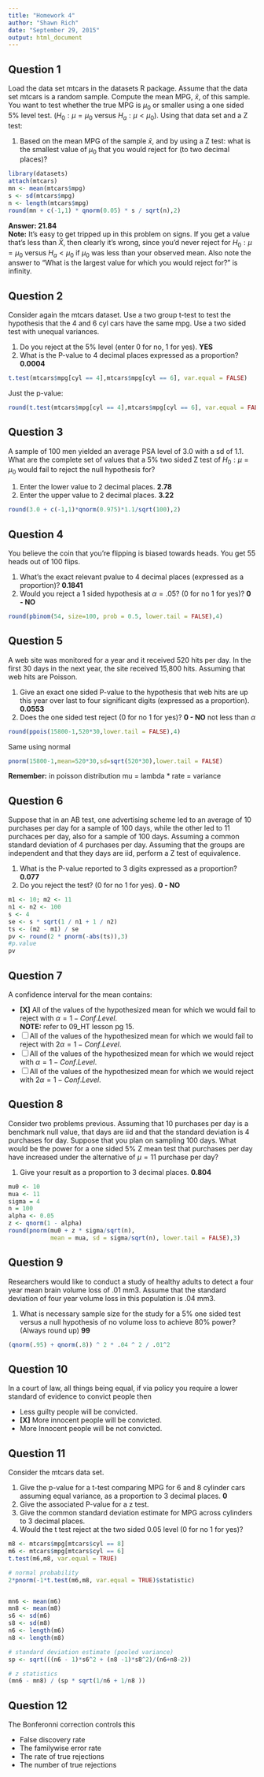 ```yaml
---
title: "Homework 4"
author: "Shawn Rich"
date: "September 29, 2015"
output: html_document
---
```


## Question 1  
Load the data set mtcars in the datasets R package. Assume that the data set mtcars is a random sample. Compute the mean MPG, $\bar{x}$, of this sample.  
You want to test whether the true MPG is $\mu_0$ or smaller using a one sided 5% level test. ($H_0:\mu=\mu_0$ versus $H_a:\mu<\mu_0$). Using that data set and a Z test:  

1. Based on the mean MPG of the sample $\bar{x}$, and by using a Z test: what is the smallest value of $\mu_0$ that you would reject for (to two decimal places)?

```r
library(datasets)
attach(mtcars)
mn <- mean(mtcars$mpg)
s <- sd(mtcars$mpg)
n <- length(mtcars$mpg)
round(mn + c(-1,1) * qnorm(0.05) * s / sqrt(n),2)
```

**Answer: 21.84**  
**Note:** It's easy to get tripped up in this problem on signs. If you get a value that's less than $\bar{X}$, then clearly it's wrong, since you'd never reject for $H_0:\mu=\mu_0$ versus $H_a < \mu_0$ if $\mu_0$ was less than your observed mean. Also note the answer to "What is the largest value for which you would reject for?" is infinity.


## Question 2  
Consider again the mtcars dataset. Use a two group t-test to test the hypothesis that the 4 and 6 cyl cars have the same mpg. Use a two sided test with unequal variances.  

1. Do you reject at the 5% level (enter 0 for no, 1 for yes). **YES**
2. What is the P-value to 4 decimal places expressed as a proportion? **0.0004**  

```r
t.test(mtcars$mpg[cyl == 4],mtcars$mpg[cyl == 6], var.equal = FALSE)
```

Just the p-value:  
```r
round(t.test(mtcars$mpg[cyl == 4],mtcars$mpg[cyl == 6], var.equal = FALSE)$p.value,4)
```

## Question 3  
A sample of 100 men yielded an average PSA level of 3.0 with a sd of 1.1. What are the complete set of values that a 5% two sided Z test of $H_0:\mu=\mu_0$ would fail to reject the null hypothesis for?  

1. Enter the lower value to 2 decimal places. **2.78**
2. Enter the upper value to 2 decimal places. **3.22**

```r
round(3.0 + c(-1,1)*qnorm(0.975)*1.1/sqrt(100),2)
```
## Question 4  
You believe the coin that you're flipping is biased towards heads. You get 55 heads out of 100 flips.  

1. What's the exact relevant pvalue to 4 decimal places (expressed as a proportion)? **0.1841**  
2. Would you reject a 1 sided hypothesis at $\alpha=.05$? (0 for no 1 for yes)? **0 - NO**  

```r
round(pbinom(54, size=100, prob = 0.5, lower.tail = FALSE),4)
```


## Question 5  
A web site was monitored for a year and it received 520 hits per day. In the first 30 days in the next year, the site received 15,800 hits. Assuming that web hits are Poisson.  

1. Give an exact one sided P-value to the hypothesis that web hits are up this year over last to four significant digits (expressed as a proportion). **0.0553**  
2. Does the one sided test reject (0 for no 1 for yes)? **0 - NO** not less than $\alpha$

```r
round(ppois(15800-1,520*30,lower.tail = FALSE),4)
```

Same using normal 
```r
pnorm(15800-1,mean=520*30,sd=sqrt(520*30),lower.tail = FALSE)
```

**Remember:** in poisson distribution mu = lambda * rate = variance


## Question 6  
Suppose that in an AB test, one advertising scheme led to an average of 10 purchases per day for a sample of 100 days, while the other led to 11 purchaces per day, also for a sample of 100 days. Assuming a common standard deviation of 4 purchases per day. Assuming that the groups are independent and that they days are iid, perform a Z test of equivalence. 

1. What is the P-value reported to 3 digits expressed as a proportion? **0.077**
2. Do you reject the test? (0 for no 1 for yes). **0 - NO**  

```r
m1 <- 10; m2 <- 11
n1 <- n2 <- 100
s <- 4
se <- s * sqrt(1 / n1 + 1 / n2)
ts <- (m2 - m1) / se
pv <- round(2 * pnorm(-abs(ts)),3)
#p.value
pv
```


## Question 7  
A confidence interval for the mean contains:  

* **[X]** All of the values of the hypothesized mean for which we would fail to reject with $\alpha=1−Conf.Level$.  
    **NOTE:** refer to 09_HT lesson pg 15. 
* [ ] All of the values of the hypothesized mean for which we would fail to reject with $2\alpha=1−Conf.Level$.
* [ ] All of the values of the hypothesized mean for which we would reject with $\alpha=1−Conf.Level$.
* [ ] All of the values of the hypothesized mean for which we would reject with $2\alpha=1−Conf.Level$.


## Question 8  
Consider two problems previous. Assuming that 10 purchases per day is a benchmark null value, that days are iid and that the standard deviation is 4 purchases for day. Suppose that you plan on sampling 100 days. What would be the power for a one sided 5% Z mean test that purchases per day have increased under the alternative of $\mu=11$ purchase per day?

1. Give your result as a proportion to 3 decimal places. **0.804**

```r
mu0 <- 10
mua <- 11
sigma = 4
n = 100
alpha <- 0.05
z <- qnorm(1 - alpha)
round(pnorm(mu0 + z * sigma/sqrt(n), 
            mean = mua, sd = sigma/sqrt(n), lower.tail = FALSE),3)
```


## Question 9  
Researchers would like to conduct a study of healthy adults to detect a four year mean brain volume loss of .01 mm3. Assume that the standard deviation of four year volume loss in this population is .04 mm3.  

1. What is necessary sample size for the study for a 5% one sided test versus a null hypothesis of no volume loss to achieve 80% power? (Always round up) **99**  

```r
(qnorm(.95) + qnorm(.8)) ^ 2 * .04 ^ 2 / .01^2
```


## Question 10  
In a court of law, all things being equal, if via policy you require a lower standard of evidence to convict people then  

* Less guilty people will be convicted.  
* **[X]** More innocent people will be convicted.  
* More Innocent people will be not convicted.  


## Question 11  
Consider the mtcars data set.

1. Give the p-value for a t-test comparing MPG for 6 and 8 cylinder cars assuming equal variance, as a proportion to 3 decimal places. **0**
2. Give the associated P-value for a z test. 
3. Give the common standard deviation estimate for MPG across cylinders to 3 decimal places.
4. Would the t test reject at the two sided 0.05 level (0 for no 1 for yes)?

```r
m8 <- mtcars$mpg[mtcars$cyl == 8]
m6 <- mtcars$mpg[mtcars$cyl == 6]
t.test(m6,m8, var.equal = TRUE)

# normal probability
2*pnorm(-1*t.test(m6,m8, var.equal = TRUE)$statistic)


mn6 <- mean(m6)
mn8 <- mean(m8)
s6 <- sd(m6)
s8 <- sd(m8)
n6 <- length(m6)
n8 <- length(m8)

# standard deviation estimate (pooled variance)
sp <- sqrt(((n6 - 1)*s6^2 + (n8 -1)*s8^2)/(n6+n8-2))

# z statistics
(mn6 - mn8) / (sp * sqrt(1/n6 + 1/n8 ))

```


## Question 12  
The Bonferonni correction controls this

* False discovery rate
* The familywise error rate
* The rate of true rejections
* The number of true rejections

